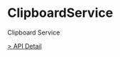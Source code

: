 # ClipboardService

Clipboard Service

[> API Detail](https://flowgram.aiauto-docs/core/interfaces/ClipboardService.html)
